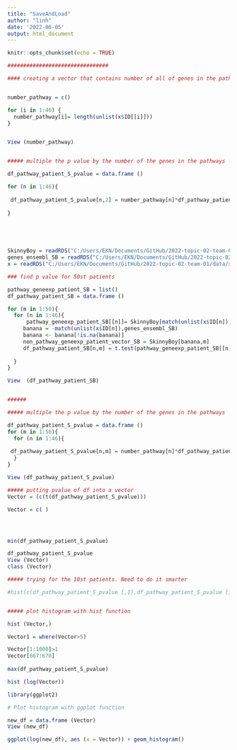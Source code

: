 ```yaml
---
title: "SaveAndLoad"
author: "linh"
date: '2022-06-05'
output: html_document
---
```


```r
knitr::opts_chunk$set(echo = TRUE)
```


```r

################################ 

#### creating a vector that contains number of all of genes in the pathways


number_pathway = c()

for (i in 1:46) {
  number_pathway[i]= length(unlist(x$ID[[i]]))
}


View (number_pathway)


##### multiple the p value by the number of the genes in the pathways

df_pathway_patient_S_pvalue = data.frame ()

for (n in 1:46){
    
 df_pathway_patient_S_pvalue[n,2] = number_pathway[n]*df_pathway_patient_SB[n,2]
    
}



      

```


```r


SkinnyBoy = readRDS("C:/Users/EKN/Documents/GitHub/2022-topic-02-team-01/data/SkinnyBoy.RDS")
genes_ensembl_SB = readRDS("C:/Users/EKN/Documents/GitHub/2022-topic-02-team-01/data/genes_ens_SB.RDS")
x = readRDS("C:/Users/EKN/Documents/GitHub/2022-topic-02-team-01/data/x.RDS")

### find p value for 50st patients

pathway_geneexp_patient_SB = list()
df_pathway_patient_SB = data.frame ()

for (m in 1:50){
  for (n in 1:46){
      pathway_geneexp_patient_SB[[n]]= SkinnyBoy[match(unlist(x$ID[n]),genes_ensembl_SB),m]
     banana = -match(unlist(x$ID[n]),genes_ensembl_SB)
     banana <- banana[!is.na(banana)]
     non_pathway_geneexp_patient_vector_SB = SkinnyBoy[banana,m]
     df_pathway_patient_SB[n,m] = t.test(pathway_geneexp_patient_SB[[n]], non_pathway_geneexp_patient_vector_SB)$p.value
  
  }
}

View  (df_pathway_patient_SB)


######

##### multiple the p value by the number of the genes in the pathways

df_pathway_patient_S_pvalue = data.frame ()
for (m in 1:50){
  for (n in 1:46){
    
 df_pathway_patient_S_pvalue[n,m] = number_pathway[n]*df_pathway_patient_SB[n,m]
  }
}

View (df_pathway_patient_S_pvalue)

##### putting pvalue of df into a vector
Vector = (c(t(df_pathway_patient_S_pvalue)))

Vector = c( )




min(df_pathway_patient_S_pvalue)

df_pathway_patient_S_pvalue
View (Vector) 
class (Vector)

##### trying for the 10st patients. Need to do it smarter

#hist(c(df_pathway_patient_S_pvalue [,1],df_pathway_patient_S_pvalue [,2], df_pathway_patient_S_pvalue[,3],df_pathway_patient_S_pvalue [,4], df_pathway_patient_S_pvalue [,5], df_pathway_patient_S_pvalue [,6], df_pathway_patient_S_pvalue [,7],df_pathway_patient_S_pvalue [,8],df_pathway_patient_S_pvalue [,9],df_pathway_patient_S_pvalue [,10] ))


##### plot histogram with hist function

hist (Vector,)

Vector1 = where(Vector>5)

Vector[1:1000]>1
Vector[667:670]
  
max(df_pathway_patient_S_pvalue)

hist (log(Vector))

library(ggplot2)

# Plot histogram with ggplot function

new_df = data.frame (Vector)
View (new_df)

ggplot(log(new_df), aes (x = Vector)) + geom_histogram() 



```





